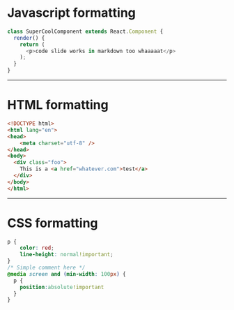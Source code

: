 

# Javascript formatting

```javascript
class SuperCoolComponent extends React.Component {
  render() {
    return (
      <p>code slide works in markdown too whaaaaat</p>
    );
  }
}
```

---

# HTML formatting

```html
<!DOCTYPE html>
<html lang="en">
<head>
	<meta charset="utf-8" />
</head>
<body>
  <div class="foo">
    This is a <a href="whatever.com">test</a>
  </div>
</body>
</html>
```

---

# CSS formatting

```css
p {
    color: red;
    line-height: normal!important;
}
/* Simple comment here */
@media screen and (min-width: 100px) {
  p { 
    position:absolute!important 
  }
}
```